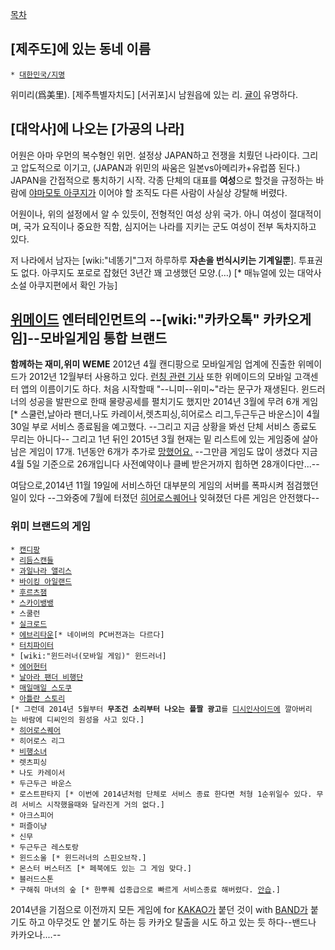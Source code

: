 [[목차]]
== [제주도]에 있는 동네 이름 ==
 * [[대한민국/지명]]

위미리(爲美里). [제주특별자치도] [서귀포]시 남원읍에 있는 리. [[귤]]이 유명하다.

== [대악사]에 나오는 [가공의 나라] ==
어원은 아마 우먼의 복수형인 위먼. 설정상 JAPAN하고 전쟁을 치뤘던 나라이다. 그리고 압도적으로 이기고, (JAPAN과 위민의 싸움은 일본vs아메리카+유럽쯤 된다.) JAPAN을 간접적으로 통치하기 시작. 각종 단체의 대표를 '''여성'''으로 할것을 규정하는 바람에 [[야마모토 아쿠지]]가 이어야 할 조직도 다른 사람이 사실상 강탈해 버렸다.

어원이나, 위의 설정에서 알 수 있듯이, 전형적인 여성 상위 국가. 아니 여성이 절대적이며, 국가 요직이나 중요한 직함, 심지어는 나라를 지키는 군도 여성이 전부 독차지하고 있다.

저 나라에서 남자는 [wiki:"네똥기"그저 하루하루 '''자손을 번식시키는 기계일뿐''']. 투표권도 없다. 아쿠지도 포로로 잡혔던 3년간 꽤 고생했던 모양.(…) [* 매뉴얼에 있는 대악사 소설 아쿠지편에서 확인 가능]

== [[위메이드]] 엔터테인먼트의 --[wiki:"카카오톡" 카카오게임]--모바일게임 통합 브랜드 ==
'''함께하는 재미,위미'''
'''WEME'''
2012년 4월 캔디팡으로 모바일게임 업계에 진출한 위메이드가 2012년 12월부터 사용하고 있다.
[http://news.nate.com/view/20121220n18582 런칭 관련 기사] 또한 위메이드의 모바일 고객센터 앱의 이름이기도 하다. 처음 시작할때 "--니미--위미~"라는 문구가 재생된다.
윈드러너의 성공을 발판으로 한때 물량공세를 펼치기도 했지만 2014년 3월에 무려 6개 게임[* 스쿨런,날아라 팬더,나도 카레이서,렛츠피싱,히어로스 리그,두근두근 바운스]이 4월 30일 부로 서비스 종료됨을 예고했다. --그리고 지금 상황을 봐선 단체 서비스 종료도 무리는 아니다--
그리고 1년 뒤인 2015년 3월 현재는 밑 리스트에 있는 게임중에 살아남은 게임이 17개. 1년동안 6개가 추가로 [[망했어요.]] --그만큼 게임도 많이 생겼다 지금 4월 5일 기준으로 26개입니다 사전예약이나 클베 받은거까지 힙하면 28개이다만...--

여담으로,2014년 11월 19일에 서비스하던 대부분의 게임의 서버를 폭파시켜 점검했던 일이 있다 --그와중에 7월에 터졌던 [[히어로스퀘어]]나 잊혀졌던 다른 게임은 안전했다--
=== 위미 브랜드의 게임 ===

 * [[캔디팡]]
 * [[리듬스캔들]]
 * [[과일나라 앨리스]]
 * [[바이킹 아일랜드]]
 * [[후르츠잼]]
 * [[스카이뱅뱅]]
 * 스쿨런
 * [[실크로드]]
 * [[에브리타운]][* 네이버의 PC버전과는 다르다]
 * [[터치파이터]]
 * [wiki:"윈드러너(모바일 게임)" 윈드러너]
 * [[에어헌터]]
 * [[날아라 팬더 비행단]]
 * [[매일매일 스도쿠]]
 * [[아틀란 스토리]]
 [* 그런데 2014년 5월부터 '''무조건 소리부터 나오는 플짤 광고'''를 [[디시인사이드]]에 깔아버리는 바람에 디씨인의 원성을 사고 있다.] 
 * [[히어로스퀘어]]
 * 히어로스 리그
 * [[비행소녀]]
 * 렛츠피싱
 * 나도 카레이서
 * 두근두근 바운스
 * 로스트판타지 [* 이번에 2014년처럼 단체로 서비스 종료 한다면 처형 1순위일수 있다. 무려 서비스 시작했을때와 달라진게 거의 없다.]
 * 아크스피어
 * 퍼즐이냥
 * 신무
 * 두근두근 레스토랑
 * 윈드소울 [* 윈드러너의 스핀오브작.]
 * 몬스터 버스터즈 [* 페북에도 있는 그 게임 맞다.]
 * 블러드스톤
 * 구해줘 마녀의 숲 [* 한뿌퀘 섭종급으로 빠르게 서비스종료 해버렸다. [[안습]].]
2014년을 기점으로 이전까지 모든 게임에 for [[KAKAO]]가 붙던 것이 with [[BAND]]가 붙기도 하고 아무것도 안 붙기도 하는 등 카카오 탈출을 시도 하고 있는 듯 하다--밴드나 카카오나....--
